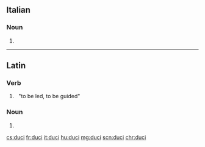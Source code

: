 ==Italian==

===Noun===
{{head|it|plural}} {{g|m}}

# {{plural of|duce|lang=it}}

----

==Latin==

===Verb===
{{la-verb-form|dūcī}}

# {{conjugation of|dūcō||pres|pass|inf|lang=la}}&nbsp;&nbsp;"to be led, to be guided"

===Noun===
{{la-noun-form|ducī}}

# {{inflection of|dux||dat|s|lang=la}}

[[cs:duci]]
[[fr:duci]]
[[it:duci]]
[[hu:duci]]
[[mg:duci]]
[[scn:duci]]
[[chr:duci]]